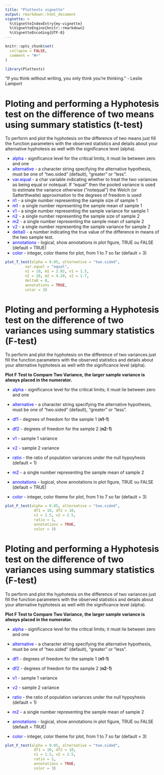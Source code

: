 ```yaml
---
title: "Plottests vignette"
output: rmarkdown::html_document
vignette: >
  %\VignetteIndexEntry{my-vignette}
  %\VignetteEngine{knitr::rmarkdown}
  %\VignetteEncoding{UTF-8}
---
```


```r
knitr::opts_chunk$set(
  collapse = FALSE,
  comment = "#>"
)
```

```r
library(Plottests)
```

"If you think without writing, you only think you're thinking." - Leslie Lamport

# Ploting and performing a Hyphotesis test on the difference of two means using summary statistics (t-test)

To perform and plot the hyphotesis  on the difference of two means just fill the function parameters with the observed statistics and details about your alternative hyphotesis as well with the significance level (alpha).


* <span style="color:blue">alpha</span> - significance level for the critical limits; it must lie between zero and one
* <span style="color:blue">alternative</span> - a character string specifying the alternative hypothesis, must be one of "two.sided" (default), "greater" or "less".
* <span style="color:blue">var.equal</span> - a char variable indicating whether to treat the two variances as being equal or notequal. If "equal" then the pooled variance is used to estimate the variance otherwise ("notequal") the Welch (or Satterthwaite) approximation to the degrees of freedom is used
* <span style="color:blue">n1</span> - a single number representing the sample size of sample 1
* <span style="color:blue">m1</span> - a single number representing the sample mean of sample 1
* <span style="color:blue">v1</span> - a single number representing the sample variance for sample 1
* <span style="color:blue">n2</span> - a single number representing the sample size of sample 2
* <span style="color:blue">m2</span> - a single number representing the sample mean of sample 2
* <span style="color:blue">v2</span> - a single number representing the sample variance for sample 2
* <span style="color:blue">delta0</span> - a number indicating the true value of the difference in means of the two sample test.
* <span style="color:blue">annotations</span> - logical, show annotations in plot figure, TRUE ou FALSE (default = TRUE)
* <span style="color:blue">color</span> - integer, color theme for plot, from 1 to 7 so far (default = 3)

```r
plot_T_test(alpha = 0.05, alternative = "two.sided",
         var.equal = "equal",
         n1 = 10, m1 = 2.92, v1 = 1.5,
         n2 = 20, m2 = 4.20, v2 = 1.7,             
         delta0 = 0,
         annotations = TRUE,
         color = 3)
```


# Ploting and performing a Hyphotesis test on the difference of two variances using summary statistics (F-test)

To perform and plot the hyphotesis  on the difference of two variances just fill the function parameters with the observed statistics and details about your alternative hyphotesis as well with the significance level (alpha).

**Plot F Test to Compare Two Variance, the larger sample variance is always placed in the numerator.**

* <span style="color:blue">alpha</span> - significance level for the critical limits; it must lie between zero and one
* <span style="color:blue">alternative</span> - a character string specifying the alternative hypothesis, must be one of "two.sided" (default), "greater" or "less".

* <span style="color:blue">df1</span> - degrees of freedom for the sample 1 (**n1-1**)
* <span style="color:blue">df2</span> - degrees of freedom for the sample 2 (**n2-1**)
* <span style="color:blue">v1</span> - sample 1 variance
* <span style="color:blue">v2</span> - sample 2 variance
* <span style="color:blue">ratio</span> - the ratio of population variances under the null hypoyhesis (default = 1)
* <span style="color:blue">m2</span> - a single number representing the sample mean of sample 2
* <span style="color:blue">annotations</span> - logical, show annotations in plot figure, TRUE ou FALSE (default = TRUE)
* <span style="color:blue">color</span> - integer, color theme for plot, from 1 to 7 so far (default = 3)

```r
plot_F_test(alpha = 0.05, alternative = "two.sided",
             df1 = 10, df2 = 10,
             v1 = 1.5, v2 = 2.5,
             ratio = 1,
             annotations = TRUE,
             color = 3)
```


# Ploting and performing a Hyphotesis test on the difference of two variances using summary statistics (F-test)

To perform and plot the hyphotesis  on the difference of two variances just fill the function parameters with the observed statistics and details about your alternative hyphotesis as well with the significance level (alpha).

**Plot F Test to Compare Two Variance, the larger sample variance is always placed in the numerator.**

* <span style="color:blue">alpha</span> - significance level for the critical limits; it must lie between zero and one
* <span style="color:blue">alternative</span> - a character string specifying the alternative hypothesis, must be one of "two.sided" (default), "greater" or "less".

* <span style="color:blue">df1</span> - degrees of freedom for the sample 1 (**n1-1**)
* <span style="color:blue">df2</span> - degrees of freedom for the sample 2 (**n2-1**)
* <span style="color:blue">v1</span> - sample 1 variance
* <span style="color:blue">v2</span> - sample 2 variance
* <span style="color:blue">ratio</span> - the ratio of population variances under the null hypoyhesis (default = 1)
* <span style="color:blue">m2</span> - a single number representing the sample mean of sample 2
* <span style="color:blue">annotations</span> - logical, show annotations in plot figure, TRUE ou FALSE (default = TRUE)
* <span style="color:blue">color</span> - integer, color theme for plot, from 1 to 7 so far (default = 3)

```r
plot_F_test(alpha = 0.05, alternative = "two.sided",
             df1 = 10, df2 = 10,
             v1 = 1.5, v2 = 2.5,
             ratio = 1,
             annotations = TRUE,
             color = 3)
```

